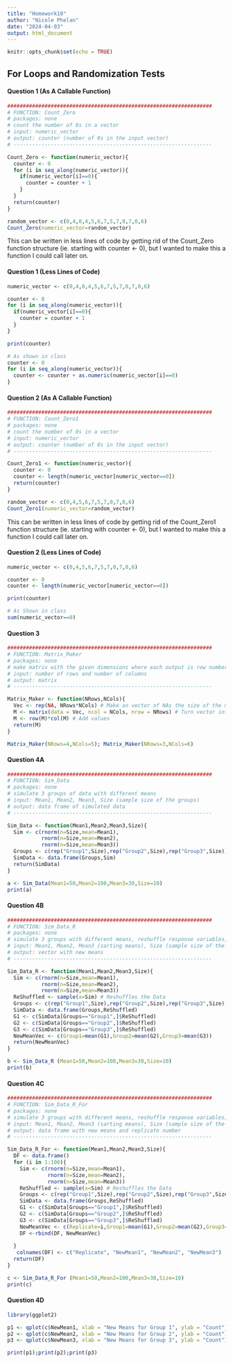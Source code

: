 ```yaml
---
title: "Homework10"
author: "Nicole Phelan"
date: "2024-04-03"
output: html_document
---
```


```r
knitr::opts_chunk$set(echo = TRUE)
```

## For Loops and Randomization Tests

#### Question 1 (As A Callable Function)

```r
##################################################################
# FUNCTION: Count_Zero
# packages: none
# count the number of 0s in a vector
# input: numeric_vector
# output: counter (number of 0s in the input vector)
# ----------------------------------------------------------------

Count_Zero <- function(numeric_vector){ 
  counter <- 0
  for (i in seq_along(numeric_vector)){
    if(numeric_vector[i]==0){
      counter = counter + 1
    }
  }
  return(counter) 
} 

random_vector <- c(0,4,0,4,5,6,7,5,7,0,7,0,6)
Count_Zero(numeric_vector=random_vector)
```

This can be written in less lines of code by getting rid of the Count_Zero function structure (ie. starting with counter <- 0), but I wanted to make this a function I could call later on.

#### Question 1 (Less Lines of Code)

```r
numeric_vector <- c(0,4,0,4,5,6,7,5,7,0,7,0,6)

counter <- 0
for (i in seq_along(numeric_vector)){
  if(numeric_vector[i]==0){
    counter = counter + 1
  }
}

print(counter)

# As shown in class
counter <- 0
for (i in seq_along(numeric_vector)){
  counter <- counter + as.numeric(numeric_vector[i]==0)
}
```

#### Question 2 (As A Callable Function)

```r
##################################################################
# FUNCTION: Count_Zero1
# packages: none
# count the number of 0s in a vector
# input: numeric_vector
# output: counter (number of 0s in the input vector)
# ----------------------------------------------------------------

Count_Zero1 <- function(numeric_vector){ 
  counter <- 0
  counter <- length(numeric_vector[numeric_vector==0])
  return(counter) 
} 

random_vector <- c(0,4,5,6,7,5,7,0,7,0,6)
Count_Zero1(numeric_vector=random_vector)
```

This can be written in less lines of code by getting rid of the Count_Zero1 function structure (ie. starting with counter <- 0), but I wanted to make this a function I could call later on.

#### Question 2 (Less Lines of Code)

```r
numeric_vector <- c(0,4,5,6,7,5,7,0,7,0,6)

counter <- 0
counter <- length(numeric_vector[numeric_vector==0])

print(counter)

# As Shown in class
sum(numeric_vector==0)
```

#### Question 3

```r
##################################################################
# FUNCTION: Matrix_Maker
# packages: none
# make matrix with the given dimensions where each output is row number * column number
# input: number of rows and number of columns
# output: matrix 
# ----------------------------------------------------------------

Matrix_Maker <- function(NRows,NCols){
  Vec <- rep(NA, NRows*NCols) # Make an vector of NAs the size of the matrix
  M <- matrix(data = Vec, ncol = NCols, nrow = NRows) # Turn vector into matrix
  M <- row(M)*col(M) # Add values
  return(M)
}

Matrix_Maker(NRows=4,NCols=5); Matrix_Maker(NRows=3,NCols=6)
```

#### Question 4A

```r
##################################################################
# FUNCTION: Sim_Data
# packages: none
# simulate 3 groups of data with different means
# input: Mean1, Mean2, Mean3, Size (sample size of the groups)
# output: data frame of simulated data
# ----------------------------------------------------------------

Sim_Data <- function(Mean1,Mean2,Mean3,Size){
  Sim <- c(rnorm(n=Size,mean=Mean1),
           rnorm(n=Size,mean=Mean2),
           rnorm(n=Size,mean=Mean3))
  Groups <- c(rep("Group1",Size),rep("Group2",Size),rep("Group3",Size))
  SimData <- data.frame(Groups,Sim)
  return(SimData)
}

a <- Sim_Data(Mean1=50,Mean2=100,Mean3=30,Size=10)
print(a)

```

#### Question 4B

```r
##################################################################
# FUNCTION: Sim_Data_R
# packages: none
# simulate 3 groups with different means, reshuffle response variables, calculate new means
# input: Mean1, Mean2, Mean3 (sarting means), Size (sample size of the groups)
# output: vector with new means
# ----------------------------------------------------------------

Sim_Data_R <- function(Mean1,Mean2,Mean3,Size){
  Sim <- c(rnorm(n=Size,mean=Mean1),
           rnorm(n=Size,mean=Mean2),
           rnorm(n=Size,mean=Mean3))
  ReShuffled <- sample(x=Sim) # Reshuffles the Data
  Groups <- c(rep("Group1",Size),rep("Group2",Size),rep("Group3",Size))
  SimData <- data.frame(Groups,ReShuffled)
  G1 <- c(SimData[Groups=="Group1",]$ReShuffled)
  G2 <- c(SimData[Groups=="Group2",]$ReShuffled)
  G3 <- c(SimData[Groups=="Group3",]$ReShuffled)
  NewMeanVec <- c(Group1=mean(G1),Group2=mean(G2),Group3=mean(G3))
  return(NewMeanVec)
}

b <- Sim_Data_R (Mean1=50,Mean2=100,Mean3=30,Size=10)
print(b)
```

#### Question 4C

```r
##################################################################
# FUNCTION: Sim_Data_R_For
# packages: none
# simulate 3 groups with different means, reshuffle response variables, calculate new means, repeat 100 times
# input: Mean1, Mean2, Mean3 (sarting means), Size (sample size of the groups)
# output: data frame with new means and replicate number
# ----------------------------------------------------------------

Sim_Data_R_For <- function(Mean1,Mean2,Mean3,Size){
  DF <- data.frame()
  for (i in 1:100){
    Sim <- c(rnorm(n=Size,mean=Mean1),
             rnorm(n=Size,mean=Mean2),
             rnorm(n=Size,mean=Mean3))
    ReShuffled <- sample(x=Sim) # Reshuffles the Data
    Groups <- c(rep("Group1",Size),rep("Group2",Size),rep("Group3",Size))
    SimData <- data.frame(Groups,ReShuffled)
    G1 <- c(SimData[Groups=="Group1",]$ReShuffled)
    G2 <- c(SimData[Groups=="Group2",]$ReShuffled)
    G3 <- c(SimData[Groups=="Group3",]$ReShuffled)
    NewMeanVec <- c(Replicate=i,Group1=mean(G1),Group2=mean(G2),Group3=mean(G3))
    DF <-rbind(DF, NewMeanVec)
    
  }
   colnames(DF) <- c("Replicate", "NewMean1", "NewMean2", "NewMean3")
  return(DF)
}

c <- Sim_Data_R_For (Mean1=50,Mean2=100,Mean3=30,Size=10)
print(c)
```

#### Question 4D

```r

library(ggplot2)

p1 <- qplot(c$NewMean1, xlab = "New Means for Group 1", ylab = "Count")
p2 <- qplot(c$NewMean2, xlab = "New Means for Group 2", ylab = "Count")
p3 <- qplot(c$NewMean3, xlab = "New Means for Group 3", ylab = "Count")

print(p1);print(p2);print(p3)

```
